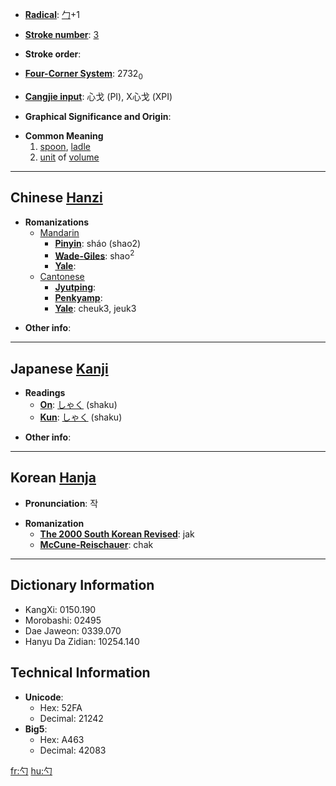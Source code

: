 * '''[[Wiktionary:Chinese radical index| Radical]]''': [[Wiktionary:Chinese radical index 勹|勹]]+1

* '''[[Wiktionary:Chinese total strokes index|Stroke number]]''': [[Wiktionary:Chinese total strokes index 3|3]]

* '''Stroke order''': 

* '''[[Wiktionary:Chinese four corner index|Four-Corner System]]''': 2732<sub>0</sub>

* '''[[Wiktionary:Chinese Cangjie index|Cangjie input]]''': 心戈 (PI), X心戈 (XPI)

* '''Graphical Significance and Origin''': 

* '''Common Meaning'''
*#[[spoon]], [[ladle]]
*# [[unit]] of [[volume]]

----

== Chinese [[Hanzi]] ==

* '''Romanizations'''
** [[Mandarin]]
*** '''[[Pinyin]]''': sháo (shao2)
*** '''[[Wade-Giles]]''': shao<sup>2</sup>
*** '''[[Yale]]''': 
**[[Cantonese]]
***'''[[Jyutping]]''':
***'''[[Penkyamp]]''': 
***'''[[Yale]]''': cheuk3, jeuk3

* '''Other info''': 

----

== Japanese [[Kanji]] ==

* '''Readings'''
** '''[[On]]''': [[しゃく]] (shaku)
** '''[[Kun]]''': [[しゃく]] (shaku)

* '''Other info''':  

----

== Korean [[Hanja]] ==

* '''Pronunciation''': 작

* '''Romanization'''
** '''[[The 2000 South Korean Revised Romanization|The 2000 South Korean Revised]]''': jak
** '''[[McCune-Reischauer]]''': chak

----

== Dictionary Information ==

* KangXi: 0150.190
* Morobashi: 02495
* Dae Jaweon: 0339.070
* Hanyu Da Zidian: 10254.140

== Technical Information ==

* '''Unicode''':
** Hex: 52FA
** Decimal: 21242
* '''Big5''':
** Hex: A463
** Decimal: 42083

[[fr:勺]]
[[hu:勺]]